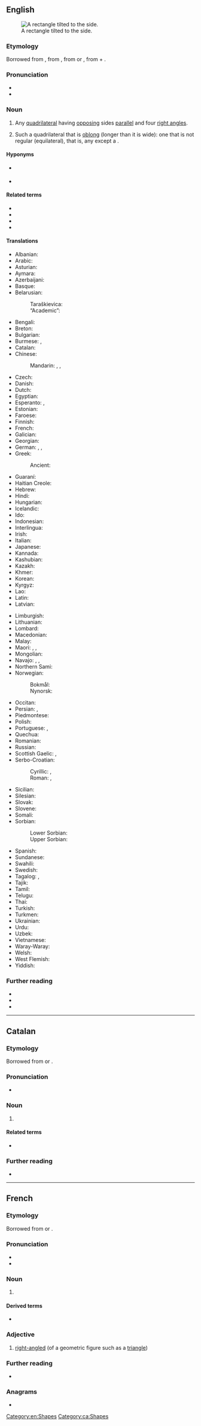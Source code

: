 ==English==
{{wikipedia}}
[[Image:Geometry Rectangle.png|thumb|right|A rectangle tilted to the side.]]

===Etymology===
{{root|en|ine-pro|*h₃reǵ-}}
Borrowed from {{bor|en|frm|-}}, from {{der|en|fro|-}}, from {{der|en|ML.|-}} or {{der|en|LL.|rectangulum||right angle}}, from {{der|en|la|rectus||right}} + {{m|la|angulus||an angle}}.<!--Century 1911 and Encarta have LL. rectiangulum, while M-W and Online Etymology Dictionary have ML. rectangulum. -->

===Pronunciation===
* {{IPA|en|/ˈrɛktæŋɡl̩/}}
* {{audio|en|en-us-rectangle.ogg|Audio (US)}}

===Noun===
{{en-noun}}

# {{lb|en|geometry}} Any [[quadrilateral]] having [[opposing]] sides [[parallel]] and four [[right angle]]s.
#: {{hyper|en|polygon}}
#: {{hypo|en|square}}
#: {{cot|en|circle|ellipse|triangle|trapezoid|rhombus}}
# {{lb|en|nontechnical}} Such a quadrilateral that is [[oblong]] (longer than it is wide): one that is not regular (equilateral), that is, any except a {{l|en|square|id=polygon}}. 
#: {{hyper|en|shape|polygon}}
#: {{cot|en|square|circle|oval|ellipse|triangle|trapezoid|rhombus|lozenge|diamond}}

====Hyponyms====
* {{sense|quadrilateral}} {{l|en|oblong}} {{qualifier|not in technical use}}
* {{sense|quadrilateral}} {{l|en|square}}

====Related terms====
* {{l|en|rectangular}}
* {{l|en|rectilinear}}
* {{l|en|rectification}}
* {{l|en|rectify}}

====Translations====
{{trans-top|quadrilateral}}
* Albanian: {{t+|sq|drejtkëndësh|m}}
* Arabic: {{t|ar|مُسْتَطِيل}}
* Asturian: {{t|ast|rectángulu|m}}
* Aymara: {{t|ay|wiskhalla}}
* Azerbaijani: {{t|az|düzbucaq}}
* Basque: {{t|eu|laukizuzen}}
* Belarusian:
*: Taraškievica: {{t|be|прастаку́тнік|n}}
*: “Academic”: {{t|be|прамавуго́льнік|n|m}}
* Bengali: {{t|bn|আয়তক্ষেত্র}}
* Breton: {{t|br|skouergorneg}}
* Bulgarian: {{t|bg|правоъгъ́лник|m}}
* Burmese: {{t+|my|လေးထောင့်|sc=Mymr}}, {{t+|my|စတုဂံ|sc=Mymr}}
* Catalan: {{t+|ca|rectangle|m}}
* Chinese:
*: Mandarin: {{t+|cmn|長方形|sc=Hani}}, {{t+|cmn|长方形|tr=chángfāngxíng|sc=Hani}}, {{t+|cmn|矩形|tr=jǔxíng|sc=Hani}}
* Czech: {{t+|cs|obdélník|m}}
* Danish: {{t+|da|rektangel}}
* Dutch: {{t+|nl|rechthoek|m}}
* Egyptian: {{t-egy|jfd|h=i-f:d:N23}}
* Esperanto: {{t|eo|ortangulo}}, {{t|eo|rektangulo}}
* Estonian: {{t+|et|ristkülik}}
* Faroese: {{t|fo|rætthyrningur|m}}
* Finnish: {{t+|fi|suorakulmio}}
* French: {{t+|fr|rectangle|m}}
* Galician: {{t+|gl|rectángulo|m}}
* Georgian: {{t|ka|მართკუთხედი}}
* German: {{t+|de|Rechteck|n}}, {{t+|de|Karree|n}}, {{t|de|Orthogon}}
* Greek: {{t+|el|ορθογώνιο παραλληλόγραμμο}}
*: Ancient: {{t|grc|ὀρθογώνιον|n}}
* Guaraní: {{t|gn|takamby irundyjoja}}
* Haitian Creole: {{t|ht|rektang}}
* Hebrew: {{t+|he|מַלְבֵּן|m|tr=malbén}}
* Hindi: {{t+|hi|आयत|m}}
* Hungarian: {{t+|hu|téglalap}}
* Icelandic: {{t|is|rétthyrningur|m}}
* Ido: {{t+|io|rektangulo}}
* Indonesian: {{t|id|persegi panjang}}
* Interlingua: {{t|ia|rectangulo|m}}
* Irish: {{t|ga|dronuilleog}}
* Italian: {{t+|it|rettangolo|m}}
* Japanese: {{t+|ja|長方形|tr=ちょうほうけい, chōhōkei}}
* Kannada: {{t+|kn|ಆಯತ}}
* Kashubian: {{t|csb|prostonórt|m}}
* Kazakh: {{t|kk|тікбұрыш|sc=Cyrl}}
* Khmer: {{t+|km|ចតុកោណកែង|tr=ca’to’ kaon kaeŋ}}
* Korean: {{t+|ko|직사각형}}
* Kyrgyz: {{t|ky|тик бурчтук|sc=Cyrl}}
* Lao: {{t+|lo|ຮູບສີ່ແຈສາກ}}
* Latin: {{t|la|rectangulum}}
* Latvian: {{t|lv|taisnstūris}}
{{trans-mid}}
* Limburgish: {{t+|li|rechhook}}
* Lithuanian: {{t|lt|stačiakampis}}
* Lombard: {{t|lmo|retàngol}}
* Macedonian: {{t|mk|правоа́голник|m}}
* Malay: {{t|ms|segi empat tepat}}
* Maori: {{t|mi|tapawhā}}, {{t|mi|porowhā}}, {{t|mi|tapawhā hāngai}}
* Mongolian: {{t|mn|тэгш өнцөгт|sc=Cyrl}}
* Navajo: {{t|nv|nineezgo dikʼą́}}, {{t|nv|dikʼą́ągo heeneez}}, {{t|nv|dį́įʼgo yistłʼah}}
* Northern Sami: {{t|se|rektáŋgel}}
* Norwegian:
*: Bokmål: {{t+|no|rektangel}}
*: Nynorsk: {{t|nn|rektangel}}
* Occitan: {{t+|oc|rectangle|m}}
* Persian: {{t+|fa|مستطیل|tr=mostatil}}, {{t|fa|راست‌گوشه|tr=rāatguše}}
* Piedmontese: {{t|pms|retàngol|m}}
* Polish: {{t+|pl|prostokąt|m}}
* Portuguese: {{t+|pt|rectângulo|m}} {{qualifier|Portugal}}, {{t+|pt|retângulo}} {{qualifier|Brazil}}
* Quechua: {{t|qu|wask'a}}
* Romanian: {{t+|ro|dreptunghi|n}}
* Russian: {{t+|ru|прямоуго́льник}}
* Scottish Gaelic: {{t|gd|dronn-uileannag|f}}, {{t|gd|ceart-cheàrnach|m}}
* Serbo-Croatian:
*: Cyrillic: {{t|sh|правоугаоник|m|sc=Cyrl}}, {{t|sh|правокутник|m|sc=Cyrl}}
*: Roman: {{t|sh|pravougaonik|m}}, {{t+|sh|pravokutnik|m}}
* Sicilian: {{t|scn|rittànculu}}
* Silesian: {{t|szl|prostokůnt|m}}
* Slovak: {{t+|sk|obdĺžnik|m}}
* Slovene: {{t|sl|pravokotnik|m}}
* Somali: {{t|so|laydi}}
* Sorbian:
*: Lower Sorbian: {{t|dsb|pšawokut}}
*: Upper Sorbian: {{t|hsb|praworóžk}}
* Spanish: {{t+|es|rectángulo|m}}
* Sundanese: {{t|su|pasagi burung}}
* Swahili: {{t+|sw|mstatili}}
* Swedish: {{t+|sv|rektangel}}
* Tagalog: {{t|tl|rektanggulo}}, {{t+|tl|parihaba}}
* Tajik: {{t|tg|росткунҷа}}
* Tamil: {{t+|ta|செவ்வகம்}}
* Telugu: {{t+|te|దీర్ఘ చతురస్రం}}
* Thai: {{t+|th|สี่เหลี่ยมผืนผ้า}}
* Turkish: {{t+|tr|dikdörtgen}}
* Turkmen: {{t|tk|göniburçlyk}}
* Ukrainian: {{t|uk|прямоку́тник|m}}
* Urdu: {{t|ur|مستطیل|tr=mustatīl}}
* Uzbek: {{t|uz|toʻgʻriburchak}}
* Vietnamese: {{t|vi|hình chữ nhật}}
* Waray-Waray: {{t|war|rectanggulo}}
* Welsh: {{t|cy|cyfongl|f}}
* West Flemish: {{t|vls|rechtoek}}
* Yiddish: {{t|yi|גראָדעק}}
{{trans-bottom}}

===Further reading===
* {{R:Webster 1913}}
* {{R:Century 1911}}
* {{R:OneLook}}

[[Category:en:Shapes]]

----

==Catalan==

===Etymology===
Borrowed from {{bor|ca|ML.|-}} or {{bor|ca|LL.|rectangulum}}.

===Pronunciation===
* {{ca-IPA}}

===Noun===
{{ca-noun|m}}

# {{l|en|rectangle}}

====Related terms====
* {{l|ca|rectangular}}

===Further reading===
* {{R:IEC2}}

[[Category:ca:Shapes]]

----

==French==

===Etymology===
Borrowed from {{bor|fr|ML.|-}} or {{bor|fr|LL.|rectangulum}}.

===Pronunciation===
* {{fr-IPA}}
* {{audio|fr|Fr-rectangle.ogg|Audio}}

===Noun===
{{fr-noun|m}}

# {{l|en|rectangle}}

====Derived terms====
* {{l|fr|rectangulaire}}

===Adjective===
{{fr-adj}}

# [[right-angled]] (of a geometric figure such as a [[triangle]])
#: {{ant|fr|obtusangle|acutangle}}

===Further reading===
* {{R:TLFi}}

===Anagrams===
* {{l|fr|glacèrent}}

{{C|fr|Geometry|Shapes}}